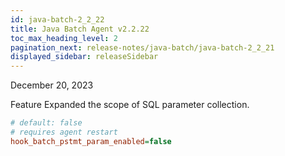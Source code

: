 ```yaml
---
id: java-batch-2_2_22
title: Java Batch Agent v2.2.22
toc_max_heading_level: 2
pagination_next: release-notes/java-batch/java-batch-2_2_21
displayed_sidebar: releaseSidebar
---
```


December 20, 2023

<Status>Feature</Status> Expanded the scope of SQL parameter collection.

```ini title="whatap.conf"
# default: false
# requires agent restart
hook_batch_pstmt_param_enabled=false
```


<DownloadJavaBatchAgent />
